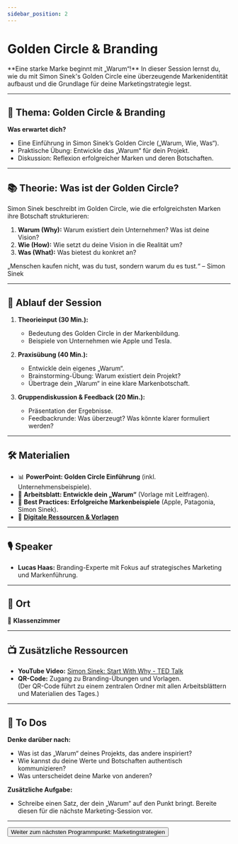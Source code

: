 ```yaml
---
sidebar_position: 2
---
```


# Golden Circle & Branding

<Admonition type="info" icon="🎨">
  **Eine starke Marke beginnt mit „Warum“!**  
  In dieser Session lernst du, wie du mit Simon Sinek's Golden Circle eine überzeugende Markenidentität aufbaust und die Grundlage für deine Marketingstrategie legst.
</Admonition>

---

## 🎯 **Thema:** Golden Circle & Branding

**Was erwartet dich?**  
- Eine Einführung in Simon Sinek’s Golden Circle („Warum, Wie, Was“).  
- Praktische Übung: Entwickle das „Warum“ für dein Projekt.  
- Diskussion: Reflexion erfolgreicher Marken und deren Botschaften.  

---

## 📚 **Theorie: Was ist der Golden Circle?**

Simon Sinek beschreibt im Golden Circle, wie die erfolgreichsten Marken ihre Botschaft strukturieren:  
1. **Warum (Why):** Warum existiert dein Unternehmen? Was ist deine Vision?  
2. **Wie (How):** Wie setzt du deine Vision in die Realität um?  
3. **Was (What):** Was bietest du konkret an?  

<Admonition type="quote" icon="💡">
  „Menschen kaufen nicht, was du tust, sondern warum du es tust.“ – Simon Sinek
</Admonition>

<YouTube id="Jeg3lIK8lro" title="Simon Sinek: Start With Why - TED Talk" />

---

## 📝 **Ablauf der Session**

1. **Theorieinput (30 Min.):**  
   - Bedeutung des Golden Circle in der Markenbildung.  
   - Beispiele von Unternehmen wie Apple und Tesla.  

2. **Praxisübung (40 Min.):**  
   - Entwickle dein eigenes „Warum“.  
   - Brainstorming-Übung: Warum existiert dein Projekt?  
   - Übertrage dein „Warum“ in eine klare Markenbotschaft.  

3. **Gruppendiskussion & Feedback (20 Min.):**  
   - Präsentation der Ergebnisse.  
   - Feedbackrunde: Was überzeugt? Was könnte klarer formuliert werden?  

---

## 🛠️ **Materialien**

- 📊 **PowerPoint: Golden Circle Einführung** (inkl. Unternehmensbeispiele).  
- 📝 **Arbeitsblatt: Entwickle dein „Warum“** (Vorlage mit Leitfragen).  
- 📄 **Best Practices: Erfolgreiche Markenbeispiele** (Apple, Patagonia, Simon Sinek).  
- 📂 **[Digitale Ressourcen & Vorlagen](https://drive.google.com/drive/folders/1GMZ5pg54OIcuKGARYLaR_-Cr4w9XJ9iA?usp=drive_link)**  

---

## 🎙️ **Speaker**

- **Lucas Haas:** Branding-Experte mit Fokus auf strategisches Marketing und Markenführung.  

---

## 📍 **Ort**

📍 **Klassenzimmer**  

---

## 📺 **Zusätzliche Ressourcen**

- **YouTube Video:** [Simon Sinek: Start With Why - TED Talk](https://www.youtube.com/watch?v=Jeg3lIK8lro)  
- **QR-Code:** Zugang zu Branding-Übungen und Vorlagen.  
  (Der QR-Code führt zu einem zentralen Ordner mit allen Arbeitsblättern und Materialien des Tages.)

---

## 🚀 **To Dos**

**Denke darüber nach:**  
- Was ist das „Warum“ deines Projekts, das andere inspiriert?  
- Wie kannst du deine Werte und Botschaften authentisch kommunizieren?  
- Was unterscheidet deine Marke von anderen?  

**Zusätzliche Aufgabe:**  
- Schreibe einen Satz, der dein „Warum“ auf den Punkt bringt. Bereite diesen für die nächste Marketing-Session vor.

---

<Button destination="/roadmap/docs/startup-basics/yfn-school/day3/marketing-strategies">
  Weiter zum nächsten Programmpunkt: Marketingstrategien
</Button>